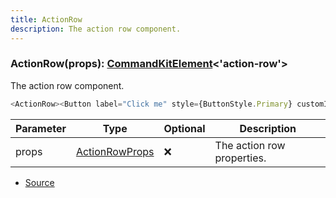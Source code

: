 ```yaml
---
title: ActionRow
description: The action row component.
---
```



### ActionRow(props): [CommandKitElement](/docs/api-reference/types/CommandKitElement)\<'action\-row'>

The action row component.

```ts
<ActionRow><Button label="Click me" style={ButtonStyle.Primary} customId="click_me" /></ActionRow>
```

| Parameter | Type | Optional | Description |
| ----------- | ----------- | ----------- | ----------- |
| props | [ActionRowProps](/docs/api-reference/types/ActionRowProps) | ❌ | The action row properties. |


- [Source](https://github.com/underctrl-io/commandkit/blob/83ef44f10b86e30835e8636786e5222cac412af9/packages/commandkit/src/components/v1/action-row/ActionRow.ts#L14)